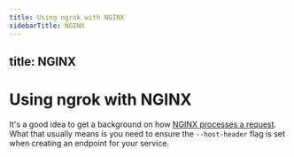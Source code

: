 ```yaml
---
title: Using ngrok with NGINX
sidebarTitle: NGINX
---
```


title: NGINX
---

# Using ngrok with NGINX

It's a good idea to get a background on how [NGINX processes a request](https://nginx.org/en/docs/http/request_processing.html). What that usually means is you need to ensure the `--host-header` flag is set when creating an endpoint for your service.
